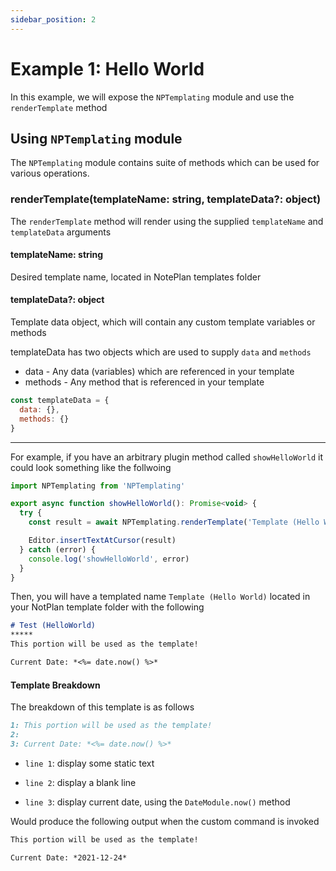 ```yaml
---
sidebar_position: 2
---
```


# Example 1: Hello World
In this example, we will expose the `NPTemplating` module and use the `renderTemplate` method

## Using `NPTemplating` module
The `NPTemplating` module contains suite of methods which can be used for various operations.

### renderTemplate(templateName: string, templateData?: object)
The `renderTemplate` method will render using the supplied `templateName` and `templateData` arguments

#### templateName: string
Desired template name, located in NotePlan templates folder

#### templateData?: object
Template data object, which will contain any custom template variables or methods

templateData has two objects which are used to supply `data` and `methods`
- data - Any data (variables) which are referenced in your template
- methods - Any method that is referenced in your template

```js
const templateData = {
  data: {},
  methods: {}
}
```

*****


<Tabs>
  <TabItem value="code" label="Plugin Code" default>

For example, if you have an arbitrary plugin method called `showHelloWorld` it could look something like the follwoing

  ```javascript
import NPTemplating from 'NPTemplating'

export async function showHelloWorld(): Promise<void> {
    try {
      const result = await NPTemplating.renderTemplate('Template (Hello World)')

      Editor.insertTextAtCursor(result)
    } catch (error) {
      console.log('showHelloWorld', error)
    }
}
```

  </TabItem>

  <TabItem value="template" label="Template">

Then, you will have a templated name `Template (Hello World)` located in your NotPlan template folder with the following

```markdown
# Test (HelloWorld)
*****
This portion will be used as the template!

Current Date: *<%= date.now() %>*
```

#### Template Breakdown
The breakdown of this template is as follows

```markdown
1: This portion will be used as the template!
2:
3: Current Date: *<%= date.now() %>*
```

- `line 1`: display some static text

- `line 2`: display a blank line

- `line 3`: display current date, using the `DateModule.now()` method


  </TabItem>

  <TabItem value="output" label="Output">

Would produce the following output when the custom command is invoked

```markdown
This portion will be used as the template!

Current Date: *2021-12-24*
```

  </TabItem>
</Tabs>
